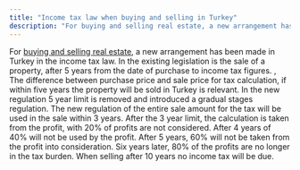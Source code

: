 ```yaml
---
title: "Income tax law when buying and selling in Turkey"
description: "For buying and selling real estate, a new arrangement has been made in Turkey in the income tax law. "
---
```


For [buying and selling real estate](https://bodrum-albatross.com/en/bodrum-real-estate.html "Real Estate Bodrum"), a new arrangement has been made in Turkey in the income tax law. In the existing legislation is the sale of a property, after 5 years from the date of purchase to income tax figures. , The difference between purchase price and sale price for tax calculation, if within five years the property will be sold in Turkey is relevant. In the new regulation 5 year limit is removed and introduced a gradual stages regulation. The new regulation of the entire sale amount for the tax will be used in the sale within 3 years. After the 3 year limit, the calculation is taken from the profit, with 20% of profits are not considered. After 4 years of 40% will not be used by the profit. After 5 years, 60% will not be taken from the profit into consideration. Six years later, 80% of the profits are no longer in the tax burden. When selling after 10 years no income tax will be due.